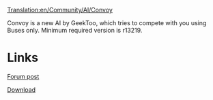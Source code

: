[[Translation:en/Community/AI/Convoy]]
{{en/Development/Script/Navigation}}

Convoy is a new AI by GeekToo, which tries to compete with you using Buses only.
Minimum required version is r13219.

=Links=
[http://www.tt-forums.net/viewtopic.php?p=693171#p693171 Forum post]

[http://www.tt-forums.net/download/file.php?id=91449 Download]